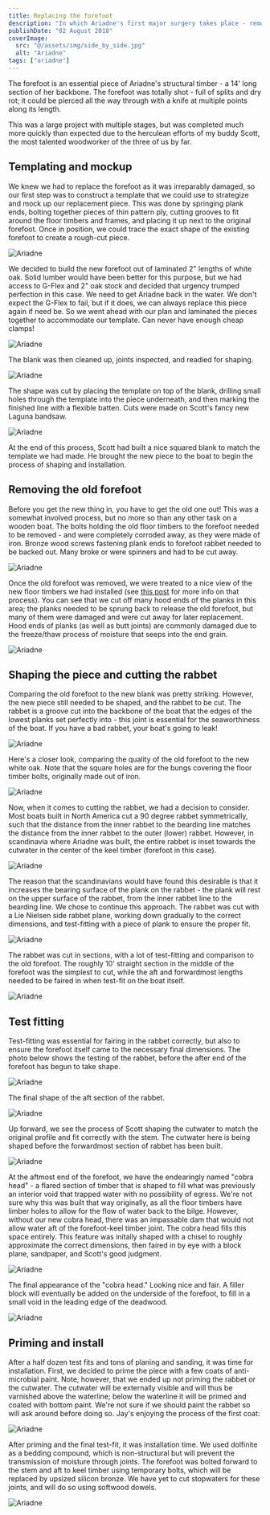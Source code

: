```yaml
---
title: Replacing the forefoot
description: "In which Ariadne's first major surgery takes place - removing and replacing her rotten forefoot."
publishDate: "02 August 2018"
coverImage:
  src: "@/assets/img/side_by_side.jpg"
  alt: "Ariadne"
tags: ["ariadne"]
---
```


The forefoot is an essential piece of Ariadne's structural timber - a
14' long section of her backbone. The forefoot was totally shot - full
of splits and dry rot; it could be pierced all the way through with a
knife at multiple points along its length.

This was a large project with multiple stages, but was completed much
more quickly than expected due to the herculean efforts of my buddy
Scott, the most talented woodworker of the three of us by far. 

## Templating and mockup

We knew we had to replace the forefoot as it was irreparably damaged,
so our first step was to construct a template that we could use to
strategize and mock up our replacement piece. This was done by
springing plank ends, bolting together pieces of thin pattern ply,
cutting grooves to fit around the floor timbers and frames, and
placing it up next to the original forefoot. Once in position, we
could trace the exact shape of the existing forefoot to create a
rough-cut piece.

![Ariadne](@/assets/img/templating_forefoot.jpg "Templating the forefoot")

We decided to build the new forefoot out of laminated 2" lengths of
white oak. Solid lumber would have been better for this purpose, but
we had access to G-Flex and 2" oak stock and decided that urgency
trumped perfection in this case. We need to get Ariadne back in the
water. We don't expect the G-Flex to fail, but if it does, we can
always replace this piece again if need be. So we went ahead with our
plan and laminated the pieces together to accommodate our
template. Can never have enough cheap clamps!

![Ariadne](@/assets/img/clamping_forefoot.jpg "Laminating the forefoot")

The blank was then cleaned up, joints inspected, and readied for
shaping.

![Ariadne](@/assets/img/forefoot_mockup.jpg "Forefoot blank")

The shape was cut by placing the template on top of the blank,
drilling small holes through the template into the piece underneath,
and then marking the finished line with a flexible batten. Cuts were
made on Scott's fancy new Laguna bandsaw.

![Ariadne](@/assets/img/forefoot_cut_to_shape.jpg "Cutting to shape")

At the end of this process, Scott had built a nice squared blank to
match the template we had made. He brought the new piece to the boat to
begin the process of shaping and installation.


## Removing the old forefoot

Before you get the new thing in, you have to get the old one out! This
was a somewhat involved process, but no more so than any other task on
a wooden boat. The bolts holding the old floor timbers to the forefoot
needed to be removed - and were completely corroded away, as they were
made of iron. Bronze wood screws fastening plank ends to forefoot
rabbet needed to be backed out. Many broke or were spinners and had
to be cut away.

![Ariadne](@/assets/img/removing_old_forefoot.jpg "Removal")

Once the old forefoot was removed, we were treated to a nice view of
the new floor timbers we had installed (see [this post](/posts/2018-07-24-floor-timbers/) 
for more info on that process). You can see that we cut off many hood ends of the planks in
this area; the planks needed to be sprung back to release the old
forefoot, but many of them were damaged and were cut away for later
replacement. Hood ends of planks (as well as butt joints) are
commonly damaged due to the freeze/thaw process of moisture that seeps
into the end grain.

![Ariadne](@/assets/img/empty_floors.jpg "The void")

## Shaping the piece and cutting the rabbet

Comparing the old forefoot to the new blank was pretty
striking. However, the new piece still needed to be shaped, and the
rabbet to be cut. The rabbet is a groove cut into the backbone of the
boat that the edges of the lowest planks set perfectly into - this
joint is essential for the seaworthiness of the boat. If you have a
bad rabbet, your boat's going to leak!

![Ariadne](@/assets/img/old_new_mockup_forefoot.jpg "Old and new")

Here's a closer look, comparing the quality of the old forefoot to the
new white oak. Note that the square holes are for the bungs covering
the floor timber bolts, originally made out of iron.

![Ariadne](@/assets/img/old_new_forefoot.jpg "Old and new")

Now, when it comes to cutting the rabbet, we had a decision to
consider. Most boats built in North America cut a 90 degree rabbet
symmetrically, such that the distance from the inner rabbet to the
bearding line matches the distance from the inner rabbet to the outer
(lower) rabbet. However, in scandinavia where Ariadne was built, the
entire rabbet is inset towards the cutwater in the center of the keel
timber (forefoot in this case).

![Ariadne](@/assets/img/forefoot_rabbet_comparison.png "Rabbet types")

The reason that the scandinavians would have found this desirable is
that it increases the bearing surface of the plank on the rabbet - the
plank will rest on the upper surface of the rabbet, from the inner
rabbet line to the bearding line. We chose to continue this
approach. The rabbet was cut with a Lie Nielsen side rabbet plane,
working down gradually to the correct dimensions, and test-fitting
with a piece of plank to ensure the proper fit.

<BlogVideo 
  src="/cutting_forefoot_rabbet.mp4"
  width={720}
  height={480}
  comment="Cutting the rabbet with a Lie Nielsen side rabbet plane"
/>

![Ariadne](@/assets/img/plane_shavings.jpg "Planing detritus")

The rabbet was cut in sections, with a lot of test-fitting and
comparison to the old forefoot. The roughly 10' straight section in
the middle of the forefoot was the simplest to cut, while the aft and
forwardmost lengths needed to be faired in when test-fit on the boat
itself.

![Ariadne](@/assets/img/side_by_side_2.jpg "Old and new")

## Test fitting

Test-fitting was essential for fairing in the rabbet correctly, but
also to ensure the forefoot itself came to the necessary final
dimensions. The photo below shows the testing of the rabbet, before the
after end of the forefoot has begun to take shape.

![Ariadne](@/assets/img/test_fit_forefoot.jpg "Test fitting")

The final shape of the aft section of the rabbet.

![Ariadne](@/assets/img/faired_forefoot_rabbet.jpg "Faired rabbet")

Up forward, we see the process of Scott shaping the cutwater to match
the original profile and fit correctly with the stem. The cutwater
here is being shaped before the forwardmost section of rabbet has been
built.

![Ariadne](@/assets/img/forefoot_fitting_fore.jpg "Fitting forward")

At the aftmost end of the forefoot, we have the endearingly named
"cobra head" - a flared section of timber that is shaped to fill what
was previously an interior void that trapped water with no possibility
of egress. We're not sure why this was built that way originally, as
all the floor timbers have limber holes to allow for the flow of water
back to the bilge. However, without our new cobra head, there was an
impassable dam that would not allow water aft of the forefoot-keel
timber joint. The cobra head fills this space entirely. This feature
was initally shaped with a chisel to roughly approximate the correct
dimensions, then faired in by eye with a block plane, sandpaper, and
Scott's good judgment.

![Ariadne](@/assets/img/cobra_head_rough.jpg "Cobra head rough")

The final appearance of the "cobra head." Looking nice and fair. A
filler block will eventually be added on the underside of the
forefoot, to fill in a small void in the leading edge of the deadwood.

![Ariadne](@/assets/img/cobra_head_smooth.jpg "Smooooooth cobra")

## Priming and install

After a half dozen test fits and tons of planing and sanding, it was
time for installation. First, we decided to prime the piece with a few
coats of anti-microbial paint. Note, however, that we ended up not
priming the rabbet or the cutwater. The cutwater will be externally
visible and will thus be varnished above the waterline; below the
waterline it will be primed and coated with bottom paint. We're not
sure if we should paint the rabbet so will ask around before doing
so. Jay's enjoying the process of the first coat:

![Ariadne](@/assets/img/priming_forefoot.jpg "Priming")

After priming and the final test-fit, it was installation time. We
used dolfinite as a bedding compound, which is non-structural but will
prevent the transmission of moisture through joints. The forefoot was
bolted forward to the stem and aft to keel timber using temporary
bolts, which will be replaced by upsized silicon bronze. We have yet
to cut stopwaters for these joints, and will do so using softwood
dowels.

<BlogVideo 
  src="/forefoot_installation.mp4"
  width={720}
  height={480}
  comment="Installing the new forefoot"
/>

![Ariadne](@/assets/img/forefoot_floors_new.jpg "Installed")


